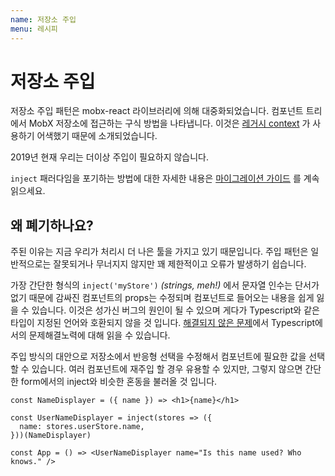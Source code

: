 ```yaml
---
name: 저장소 주입
menu: 레시피
---
```


# 저장소 주입

저장소 주입 패턴은 mobx-react 라이브러리에 의해 대중화되었습니다. 컴포넌트 트리에서 MobX 저장소에 접근하는 구식 방법을 나타냅니다. 이것은 [레거시 context](https://reactjs.org/docs/legacy-context.html) 가 사용하기 어색했기 때문에 소개되었습니다.

2019년 현재 우리는 더이상 주입이 필요하지 않습니다.

`inject` 패러다임을 포기하는 방법에 대한 자세한 내용은 [마이그레이션 가이드](/recipes-migration) 를 계속 읽으세요.

## 왜 폐기하나요?

주된 이유는 지금 우리가 처리시 더 나은 툴을 가지고 있기 때문입니다. 주입 패턴은 일반적으로는 잘못되거나 무너지지 않지만 꽤 제한적이고 오류가 발생하기 쉽습니다.

가장 간단한 형식의 `inject('myStore')` _(strings, meh!)_ 에서 문자열 인수는 단서가 없기 때문에 감싸진 컴포넌트의 props는 수정되며 컴포넌트로 들어오는 내용을 쉽게 잃을 수 있습니다. 이것은 성가신 버그의 원인이 될 수 있으며 게다가 Typescript와 같은 타입이 지정된 언어와 호환되지 않을 것 입니다. [해결되지 않은 문제](https://github.com/mobxjs/mobx-react/issues/256)에서 Typescript에서의 문제해결노력에 대해 읽을 수 있습니다.

주입 방식의 대안으로 저장소에서 반응형 선택을 수정해서 컴포넌트에 필요한 값을 선택할 수 있습니다. 여러 컴포넌트에 재주입 할 경우 유용할 수 있지만, 그렇지 않으면 간단한 form에서의 inject와 비슷한 혼동을 불러올 것 입니다.

```tsx
const NameDisplayer = ({ name }) => <h1>{name}</h1>

const UserNameDisplayer = inject(stores => ({
  name: stores.userStore.name,
}))(NameDisplayer)

const App = () => <UserNameDisplayer name="Is this name used? Who knows." />
```

[context-legacy]: https://reactjs.org/docs/legacy-context.html
